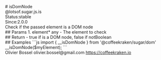 <div class="docmap-mdx">
# isDomNode
<div class="_namespace">@lotsof.sugar.js.is</div>
<div class="_metas">
<div class="_status"><span class="_status-label">Status:</span><span class="_status-value -stable">stable</span></div>
<div class="_since"><span class="_since-label">Since:</span><span class="_since-value">2.0.0</span></div>
</div>
<div class="_description">
Check if the passed element is a DOM node
</div>
<div class="_params">
## Params
1. <span class="_name">element<span class="_required">*</span></span><span class="_default"></span> <span class="_type">any</span>
   - The element to check
</div>
<div class="_return">
## Return
- <span class="_description">true if is a DOM node, false if not</span><span class="_default"></span><span class="_type">Boolean</span>
</div>
<div class="_examples">
## Examples
```js
import { __isDomNode } from '@coffeekraken/sugar/dom'
__isDomNode($myElement);
```
</div>
<div class="_author">
<span class="_name">Olivier Bossel</span>
<span class="_email">olivier.bossel@gmail.com</span>
<a href="https://coffeekraken.io" target="_blank" class="_url">https://coffeekraken.io</a>
</div>
</div>
